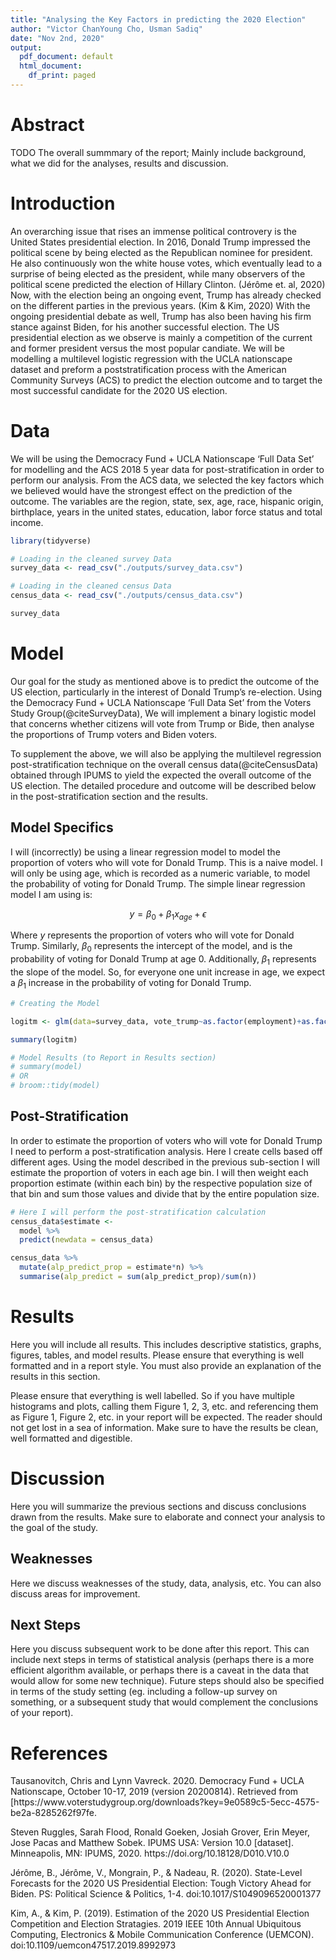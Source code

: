 ```yaml
---
title: "Analysing the Key Factors in predicting the 2020 Election"
author: "Victor ChanYoung Cho, Usman Sadiq"
date: "Nov 2nd, 2020"
output:
  pdf_document: default
  html_document:
    df_print: paged
---
```


# Abstract

TODO The overall summmary of the report; Mainly include background, what we did for the analyses, results and discussion.

# Introduction

An overarching issue that rises an immense political controvery is the United States presidential election. In 2016, Donald Trump impressed the political scene by being elected as the Republican nominee for president. He also continuously won the white house votes, which eventually lead to a surprise of being elected as the president, while many observers of the political scene predicted the election of Hillary Clinton. (Jérôme et. al, 2020) Now, with the election being an ongoing event, Trump has already checked on the different parties in the previous years. (Kim & Kim, 2020) With the ongoing presidential debate as well, Trump has also been having his firm stance against Biden, for his another successful election. The US presidential election as we observe is mainly a competition of the current and former president versus the most popular candiate. We will be modelling a multilevel logistic regression with the UCLA nationscape dataset and preform a poststratification process with the American Community Surveys (ACS) to predict the election outcome and to target the most successful candidate for the 2020 US election.

# Data

We will be using the Democracy Fund + UCLA Nationscape ‘Full Data Set’ for modelling and the ACS 2018 5 year data for post-stratification in order to perform our analysis. From the ACS data, we selected the key factors which we believed would have the strongest effect on the prediction of the outcome. The variables are the region, state, sex, age, race, hispanic origin, birthplace, years in the united states, education, labor force status and total income.


```r
library(tidyverse)

# Loading in the cleaned survey Data
survey_data <- read_csv("./outputs/survey_data.csv")

# Loading in the cleaned census Data
census_data <- read_csv("./outputs/census_data.csv")

survey_data

```


# Model

Our goal for the study as mentioned above is to predict the outcome of the US election, particularly in the interest of Donald Trump's re-election. Using the Democracy Fund + UCLA Nationscape ‘Full Data Set’ from the Voters Study Group(@citeSurveyData), We will implement a binary logistic model that concerns whether citizens will vote from Trump or Bide, then analyse the proportions of Trump voters and Biden voters. 

To supplement the above, we will also be applying the multilevel regression post-stratification technique on the overall census data(@citeCensusData) obtained through IPUMS to yield the expected the overall outcome of the US election. The detailed procedure and outcome will be described below in the post-stratification section and the results.

## Model Specifics

I will (incorrectly) be using a linear regression model to model the proportion of voters who will vote for Donald Trump. This is a naive model. I will only be using age, which is recorded as a numeric variable, to model the probability of voting for Donald Trump. The simple linear regression model I am using is:

$$ y = \beta_0+\beta_1  x_{age} + \epsilon$$

Where $y$ represents the proportion of voters who will vote for Donald Trump. Similarly, $\beta_0$ represents the intercept of the model, and is the probability of voting for Donald Trump at age 0. Additionally, $\beta_1$ represents the slope of the model. So, for everyone one unit increase in age, we expect a $\beta_1$ increase in the probability of voting for Donald Trump.

```r

# Creating the Model

logitm <- glm(data=survey_data, vote_trump~as.factor(employment)+as.factor(gender)+as.factor(race_ethnicity)+as.factor(household_income)+as.factor(education)+as.factor(age), family = "binomial")

summary(logitm)

# Model Results (to Report in Results section)
# summary(model)
# OR
# broom::tidy(model)

```

## Post-Stratification 

In order to estimate the proportion of voters who will vote for Donald Trump I need to perform a post-stratification analysis. Here I create cells based off different ages. Using the model described in the previous sub-section I will estimate the proportion of voters in each age bin. I will then weight each proportion estimate (within each bin) by the respective population size of that bin and sum those values and divide that by the entire population size. 

```r

# Here I will perform the post-stratification calculation
census_data$estimate <-
  model %>%
  predict(newdata = census_data)

census_data %>%
  mutate(alp_predict_prop = estimate*n) %>%
  summarise(alp_predict = sum(alp_predict_prop)/sum(n))


```


# Results

Here you will include all results. This includes descriptive statistics, graphs, figures, tables, and model results. Please ensure that everything is well formatted and in a report style. You must also provide an explanation of the results in this section. 

Please ensure that everything is well labelled. So if you have multiple histograms and plots, calling them Figure 1, 2, 3, etc. and referencing them as Figure 1, Figure 2, etc. in your report will be expected. The reader should not get lost in a sea of information. Make sure to have the results be clean, well formatted and digestible.

# Discussion

Here you will summarize the previous sections and discuss conclusions drawn from the results. Make sure to elaborate and connect your analysis to the goal of the study.

## Weaknesses

Here we discuss weaknesses of the study, data, analysis, etc. You can also discuss areas for improvement.

## Next Steps

Here you discuss subsequent work to be done after this report. This can include next steps in terms of statistical analysis (perhaps there is a more efficient algorithm available, or perhaps there is a caveat in the data that would allow for some new technique). Future steps should also be specified in terms of the study setting (eg. including a follow-up survey on something, or a subsequent study that would complement the conclusions of your report).


# References

Tausanovitch, Chris and Lynn Vavreck. 2020. Democracy Fund + UCLA Nationscape, October 10-17, 2019 (version
  20200814). Retrieved from [https://www.voterstudygroup.org/downloads?key=9e0589c5-5ecc-4575-be2a-8285262f97fe.

Steven Ruggles, Sarah Flood, Ronald Goeken, Josiah Grover, Erin Meyer, Jose Pacas and Matthew Sobek. IPUMS USA: Version
  10.0 [dataset]. Minneapolis, MN: IPUMS, 2020. https://doi.org/10.18128/D010.V10.0

Jérôme, B., Jérôme, V., Mongrain, P., & Nadeau, R. (2020). State-Level Forecasts for the 2020 US Presidential 
  Election: Tough Victory Ahead for Biden. PS: Political Science & Politics, 1-4. doi:10.1017/S1049096520001377

Kim, A., &amp; Kim, P. (2019). Estimation of the 2020 US Presidential Election Competition and Election 
  Stratagies. 2019 IEEE 10th Annual Ubiquitous Computing, Electronics &amp; Mobile Communication Conference 
  (UEMCON). doi:10.1109/uemcon47517.2019.8992973